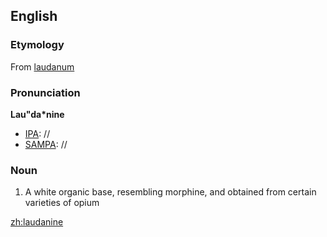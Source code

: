 ==English==

===Etymology===
From [[laudanum]]

===Pronunciation===
'''Lau"da*nine'''
* [[IPA]]: //
* [[SAMPA]]: //

===Noun===
{{en-noun|-}}

# {{chemistry}} A white organic base, resembling morphine, and obtained from certain varieties of opium

[[zh:laudanine]]